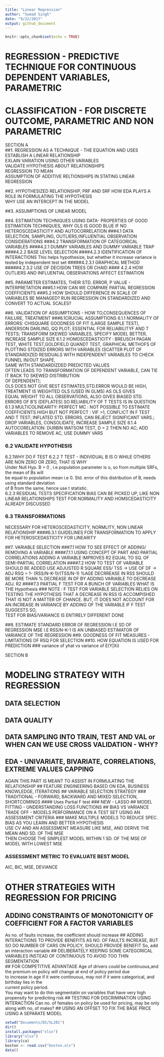 ```yaml
---
title: "Linear Regression"
author: "Sumad Singh"
date: "9/22/2017"
output: github_document
---
```


```r
knitr::opts_chunk$set(echo = TRUE)
```

# REGRESSION - PREDICTIVE TECHNIQUE FOR CONTINUOUS DEPENDENT VARIABLES, PARAMETRIC
# CLASSIFICATION - FOR DISCRETE OUTCOME, PARAMETRIC AND NON PARAMETRIC

SECTION A  
##1. REGRESSION AS A TECHNIQUE - THE EQUATION AND USES  
ESTABLISH A LINEAR RELATIONSHIP  
EXLAIN VARIATION USING OTHER VARIABLES    
VALIDATE HYPOTHESIS ABOUT RELATIONSHIPS  
REGRESSION TO MEAN  
ASSUMPTION OF ADDITIVE RELTIONSHIPS IN STATING LINEAR REGRESSION

##2. HYPOTHESIZED RELATIONSHIP, PRF AND SRF
HOW EDA PLAYS A ROLE IN FORMULATING THE HYPOTHESIS  
WHY USE AN INTERCEPT IN THE MODEL

##3. ASSUMPTIONS OF LINEAR MODEL

##4. ESTIMATION TECHNIQUES USING DATA- PROPERTIES OF GOOD ESTIMATION TECHNIQUES, WHY OLS IS GOOD
BLUE IF NO HETEROSCEDASTICITY AND AUTOCORRELATION
###4.1 DATA SELECTION, SAMPLING, OUTLIERS,INFLUENTIAL OBSERVATION CONSIDERATIONS
###4.2 TRANSFORMATION OF CATEGORICAL VARIABLES
####4.2.1 DUMMY VARIABLES AND DUMMY VARIABLE TRAP
####4.2.2 BASE LEVEL SELECTION
####4.2.3 IDENTIFICATION OF INTERACTIONS
This helps hypothesize, but whether it increase variance is tested by independent test set
#####4.2.3.1 GRAPHICAL METHOD  
#####4.2.3.2 USE OF DECISION TREES OR CHAID
#### 4.2.4 HOW OUTLIERS AND INFLUENTIAL OBSERVATIONS AFFECT ESTIMATION

##5. PARAMETER ESTIMATES, THEIR STD. ERROR, P VALUE - INTERPRETATION
###5.1 HOW CAN WE COMPARE PARTIAL REGRESSION COEFFICIENTS
###5.2 HOW SHOULD DIFFERENCE IN SCALE OF VARIABLES BE MANAGED?
RUN REGRESSION ON STANDARDIZED AND CONVERT TO ACTUAL SCALES?

##6.   VALIDATION OF ASSUMPTIONS - HOW TO,CONSEQUENCES OF FAILURE, TREATMENT
###6.1CRUCIAL ASSUMPTIONS
6.1.1 NORMALITY OF ERRORS: CHISQUARE GOODNESS OF FIT (LARGE SAMPLE TEST), ANDERSON DARLING,
QQ PLOT; ESSENTIAL FOR RELIABILITYF AND T TESTS; TRANSFORM SKEWED VARIABLES, SPECIFY MODEL BETTER,
INCREASE SAMPLE SIZE
6.1.2 HOMOSCEDASTICITY : 
BREUSCH PAGAN TEST, WHITE TEST,GOLDFIELD QUANDT TEST, GRAPHICAL METHOFS OF PLOTTING STDIZED ERRORS WITH VARIABLES
(SCATTER PLOT OF STANDARDIZED RESIDUALS WITH INDEPENDENT VARIABLES TO CHECK FUNNEL IN/OUT SHAPE,  
SAME WITH STANDARDIZDED PREDICTED VALUES  
OFTEN LEADS TO TRANSFORMATION OF DEPENDENT VARIABLE, CAN TIE IT BACK TO SKEWED DISTRIBUTION  
OF DEPENDENT);  
OLS DOES NOT GIVE BEST ESTIMATES,STD.ERROR WOULD BE HIGH, TREATMENT IS WEIGHTED OLS (USED IN GLMS) AS OLS GIVES  
EQUAL WEIGHT TO ALL OBSERVATIONS, ALSO GIVES BIASED STD. ERRORS OF B'S (DEFLATES) SO RELIABILITY OF
T TESTS IS IN QUESTION
6.1.3 MULTICOLINEARITY: 
PERFECT MC : NOT POSSIBLE TO ESTIMATE COEFFICIENTS 
HIGH BUT NOT PERFECT : VIF >1, CONFLICT IN F TEST AND T TEST; INFLATED STD. ERRORS, CAN REJECT SIGNIFICANT VARS.;
DROP VARIABLES, CONSOLIDATE, INCREASE SAMPLE SIZE
6.1.4 AUTOCORELATION: DURBIN WATSOM TEST, D = 2 THEN NO AC; ADD VARIABLES TO REMOVE AC, USE DUMMY VARS

### 6.2 VALIDATE HYPOTHESIS 
6.2.1WHY DO F TEST
6.2.2 T TEST - INDIVIDUAL B IS O WHILE OTHERS ARE NON ZERO OR ZERO, THAT IS WHY  
Under Null Hyp. B = 0 , i.e population parameter is o, so from multiple SRFs, the mean of Bs will  
be equal to population mean i.e 0. Std. error of this distribution of B, needs using standard deviation  
of B from the same, hence use t statistic.  
6.2.3 RESIDUAL TESTS
SPECIFICATION BIAS CAN BE PICKED UP, LIKE NON LINEAR RELATIONSHIPS
TEST FOR NORMALITY AND HOMSCEDASTICITY ALREADY DISCUSSED

### 6.3 TRANSFORMATIONS
NECESSARY FOR HETEROSCEDASTICITY, NORMLITY, NON LINEAR RELATIONSHIP
####6.3.1 GUIDELINES FOR TRANSFORMATION TO APPLY  
FOR HETEROSCEDASTICITY
FOR LINEARITY 

##7. VARIABLE SELECTION
###7.1 HOW TO SEE EFFECT OF ADDING/ REMOVING A VARIABLE
####7.1.1 USING CONCEPT OF PART AND PARTIAL CORRELATIONS
ADDING A VARIABLE IMPROVES R2 EQUAL TO SQ. OF SEMI-PARTIAL CORRELATION
####7.2 HOW TO TEST OF VARIABLE SHOULD BE ADDED
USE ADJUSTED R SQUARE
ESS/ TSS -> USE OF DF  -> ADJ RSQ =   1- (RSS/N-K-1)/(TSS/N-1)
%AGE DECRREASE IN RSS SHOULD BE MORE THAN % DECREASE IN DF BY ADDING VARIABLE TO DECREASE ADJ. R2
####7.3 PARTIAL F TEST FOR A BUNCH OF VARIABLES
WHAT IS THE Hypothesis
### NOTE : F TEST FOR VARIABLE SELECTION RELIES ON TESTING THE HYPOTHESIS THAT A DECREASE 
IN RSS IS ACCOMPISHED THAT IS NOT A MATTER OF CHANCE. 
BUT, IT DOES NOT ACCOUNT FOR AN INCREASE IN VARIANCE BY ADDING OF THE VARIABLE IF F TEST SUGGESTS SO,  
TEST FOR BIAS/VARIANCE IS ENTIRELY DIFFERENT DONE 

##8. ESTIMATE STANDARD ERROR OF REGRESSION I.E SD OF REGRESSION
MSE I.E  RSS/N-K-1 IS AN UNBIASED ESTIMATOR OF VARIANCE OF THE REGRESSION
##9. GOODNESS OF FIT MEASURES - LIMITATIONS OF RSQ FOR SELECTION
##10. HOW EQUATION IS USED FOR PREDICTION
### variance of yhat vs variance of E(Y|Xi)

SECTION B

# MODELING STRATEGY WITH REGRESSION
## DATA SELECTION
## DATA QUALITY
## DATA SAMPLING INTO TRAIN, TEST AND VAL or WHEN CAN WE USE CROSS VALIDATION - WHY?
## EDA - UNIVARIATE, BIVARIATE, CORRELATIONS, EXTREME VALUES CAPPING
AGAIN THIS PART IS MEANT TO ASSIST IN FORMULATING THE RELATIONSHIP
## FEATURE ENGINEERING BASED ON EDA, BUSINESS KNOWLEDGE, ITERATIONS
## VARIABLE SELECTION STRATEGY
### TRADITIONAL - FORWARD, BACKWARD AND MIXED SELECTION, SHORTCOMINGS
#### Uses Partial F test
### NEW - LASSO
## MODEL FITTING - UNDERSTANDING LOSS FUNCTIONS
## BIAS VS VARIANCE TRADE OFF -  MODELS PERFORMANCE ON A TEST SET USING AN ASSESSMENT CRITERIA
### MAKE MULTIPLE MODELS TO REDUCE SPEC. BIAS AS YOU LEARN AND BETTER HYPOTHESIS  
USE CV AND AN ASSESSMENT MEASURE LIKE MSE, AND DERIVE THE MEAN AND SD. OF THE MSE  
THEN CHOOSE THE SIMPLEST MODEL WITHIN 1 SD. OF THE MSE OF MODEL WITH LOWEST MSE  

### ASSESSMENT METRIC TO EVALUATE BEST MODEL
AIC, BIC, MSE, DEVIANCE

# OTHER STRATEGIES WITH REGRESSION FOR PRICING
## ADDING CONSTRAINTS OF MONOTONICITY OF COEFFICIENT FOR A FACTOR VARIABLES
As no. of faults increase, the coefficient should increase
## ADDING INTERACTIONS TO PROVIDE BENEFITS
AS NO. OF FAULTS INCREASE, BUT SO DO NUMBER OF CARS ON POLICY, SHOULD PROVIDE BENEFIT
So, add an interaction variable
## DELIBERATELY KEEPING SOME CATEGORICAL VARIABLES INSTEAD OF CONTINUOUS TO AVOID TOO THIN SEGMENTATION  
## FOR COMPETITIVE ADVANTAGE
Age of drivers could be continuous,and the premium on policy will change at end of policy period due  
to increase in age if it were continuous, may not if it were categorical, and birthday lies in the  
current policy period.   
You may want to do thin segmentatin on variables that have very high propensity for predicting risk
## TESTING FOR DISCRIMINATION USING INTERACTION
Can no. of females on policy be used for pricing, may be only along with no, of males?
## USING AN OFFSET TO FIX THE BASE PRICE USING A SEPARATE MODEL




```r
setwd("Documents/DS/SL201")
dir()
install.packages("xlsx")
library("xlsx")
library(ca)
boston <- read.csv("boston.xls")
data()

```

